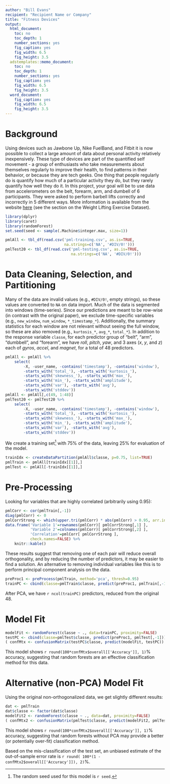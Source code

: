 ```yaml
---
author: "Bill Evans"
recipient: "Recipient Name or Company"
title: "Fitness Devices"
output:
  html_document:
    toc: no
    toc_depth: 1
    number_sections: yes
    fig_caption: yes
    fig_width: 6.5
    fig_height: 3.5
  adstemplates::memo_document:
    toc: no
    toc_depth: 1
    number_sections: yes
    fig_caption: yes
    fig_width: 6.5
    fig_height: 3.5
  word_document:
    fig_caption: yes
    fig_width: 6.5
    fig_height: 3.5
---
```


# Background

Using devices such as Jawbone Up, Nike FuelBand, and Fitbit it is now possible to collect a large amount of data about personal activity relatively inexpensively.
These type of devices are part of the quantified self movement - a group of enthusiasts who take measurements about themselves regularly to improve their health, to find patterns in their behavior, or because they are tech geeks.
One thing that people regularly do is quantify how much of a particular activity they do, but they rarely quantify how well they do it.
In this project, your goal will be to use data from accelerometers on the belt, forearm, arm, and dumbell of 6 participants.
They were asked to perform barbell lifts correctly and incorrectly in 5 different ways.
More information is available from the website [here](http://groupware.les.inf.puc-rio.br/har) (see the section on the Weight Lifting Exercise Dataset). 

```r
library(dplyr)
library(caret)
library(randomForest)
set.seed(seed <- sample(.Machine$integer.max, size=1))
```

```r
pmlAll <- tbl_df(read.csv('pml-training.csv', as.is=TRUE,
                          na.strings=c('NA', '#DIV/0!')))
pmlTest20 <- tbl_df(read.csv('pml-testing.csv', as.is=TRUE,
                             na.strings=c('NA', '#DIV/0!')))
```

# Data Cleaning, Selection, and Partitioning

Many of the data are invalid values (e.g., `#DIV/0!`, empty strings), so these values are converted to `NA` on data import.
Much of the data is segmented into windows (time-series).
Since our predictions are meant to be row-wise (in contrast with the original paper), we exclude time-specific variables (e.g., `new_window`, `num_window`, `*_timestamp_*`).
Additionally, the summary statistics for each window are not relevant without seeing the full window, so these are also removed (e.g., `kurtosis_*`, `avg_*`, `total_*`).
In addition to the response variable `classe`, for each predictor group of "belt", "arm", "dumbbell", and "forearm", we have $roll$, $pitch$, $yaw$, and 3 axes ($x$, $y$, and $z$) each of $gyros$, $accel$, and $magnet$, for a total of 48 predictors.

```r
pmlAll <- pmlAll %>%
    select(
        -X, -user_name, -contains('timestamp'), -contains('window'),
        -starts_with('total_'), -starts_with('kurtosis_'),
        -starts_with('skewness_'), -starts_with('max_'),
        -starts_with('min_'), -starts_with('amplitude'),
        -starts_with('var'), -starts_with('avg'),
        -starts_with('stddev'))
pmlAll <- pmlAll[,c(49, 1:48)]
pmlTest20 <- pmlTest20 %>%
    select(
        -X, -user_name, -contains('timestamp'), -contains('window'),
        -starts_with('total_'), -starts_with('kurtosis_'),
        -starts_with('skewness_'), -starts_with('max_'),
        -starts_with('min_'), -starts_with('amplitude'),
        -starts_with('var'), -starts_with('avg'),
        -starts_with('stddev'))
```

We create a training set[^seed] with 75% of the data, leaving 25% for evaluation of the model.

[^seed]: The random seed used for this model is `r seed`.

```r
trainIdx <- createDataPartition(pmlAll$classe, p=0.75, list=TRUE)
pmlTrain <- pmlAll[trainIdx[[1]],]
pmlTest <- pmlAll[-trainIdx[[1]],]
```

# Pre-Processing

Looking for variables that are highly correlated (arbitrarily using 0.95):

```r
pmlCorr <- cor(pmlTrain[,-1])
diag(pmlCorr) <- 0
pmlCorrStrong <- which(upper.tri(pmlCorr) * abs(pmlCorr) > 0.95, arr.ind=TRUE)
data.frame('Variable 1'=rownames(pmlCorr)[ pmlCorrStrong[,1] ],
           'Variable 2'=colnames(pmlCorr)[ pmlCorrStrong[,2] ],
           'Correlation'=pmlCorr[ pmlCorrStrong ],
           check.names=FALSE) %>%
    knitr::kable()
```

These results suggest that removing one of each pair will reduce overall orthogonality, and by reducing the number of predictors, it may be easier to find a solution.
An alternative to removing individual variables like this is to perform principal component analysis on the data.

```r
preProc1 <- preProcess(pmlTrain, method='pca', thresh=0.95)
trainPC <- cbind(classe=pmlTrain$classe, predict(preProc1, pmlTrain[,-1]))
```

After PCA, we have `r ncol(trainPC)` predictors, reduced from the original 48.

# Model Fit

```r
modelFit <- randomForest(classe ~ ., data=trainPC, proximity=FALSE)
testPC <- cbind(classe=pmlTest$classe, predict(preProc1, pmlTest[,-1]))
( confMtx <- confusionMatrix(testPC$classe, predict(modelFit, testPC)) )
```

This model shows `r round(100*confMtx$overall[['Accuracy']], 1)`% accuracy, suggesting that random forests are an effective classification method for this data.

# Alternative (non-PCA) Model Fit

Using the original non-orthogonalized data, we get slightly different results:

```r
dat <- pmlTrain
dat$classe <- factor(dat$classe)
modelFit2 <- randomForest(classe ~ ., data=dat, proximity=FALSE)
( confMtx2 <- confusionMatrix(pmlTest$classe, predict(modelFit2, pmlTest)) )
```

This model shows `r round(100*confMtx2$overall[['Accuracy']], 1)`% accuracy, suggesting that random forests without PCA may provide a better (or potentially over-fit) classification method.

Based on the mis-classification of the test set, an unbiased estimate of the out-of-sample error rate is `r round( 100*(1 - confMtx2$overall[['Accuracy']]), 2)`%.
